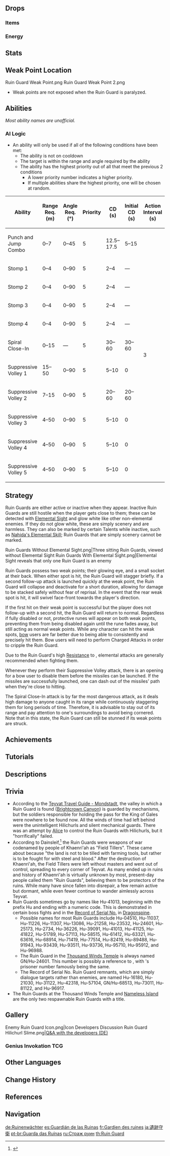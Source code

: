 {{About|the Enemy|the statue|Field Tiller}}
{{Enemy Infobox
|image    = Enemy Ruin Guard.png
|weakpoint = yes
|family   = Automatons
|group    = Humanoid Ruin Machines
|type     = Elite Enemies
|ability1 = Invincibility Frames
}}
{{Enemy Intro}}

==Drops==
===Items===
{{Drops Table|type=Humanoid Ruin Machines}}

===Energy===
{{Energy Drops
|hp1   = 75
|o1    = 1
|p1    = 1
|hp2   = 50
|o2    = 1
|p2    = 1
|hp3   = 25
|o3    = 1
|p3    = 1
|hp4   = 0
|o4    = 1
}}

==Stats==
{{Enemy Stats
|phys_res     = 70%
|hp_ratio     = 7
|hp_type      = 1
|atk_ratio    = 4.8
}}

==Weak Point Location==
<gallery>
Ruin Guard Weak Point.png
Ruin Guard Weak Point 2.png
</gallery>
* Weak points are not exposed when the Ruin Guard is paralyzed.

==Abilities==
''Most ability names are unofficial.''
{{Enemy Attacks
|name_1 = Paralyzed
|desc_1 = Striking the Ruin Guard's exposed weak point twice with attacks that deal more than 80 [[poise damage]] will stun the Ruin Guard, leaving it vulnerable for a long period of time.
|file_1 = Ruin Guard Stunned

|name_2 = Stomp and Clap
|desc_2 = Raises one of its feet and stomps the ground, dealing '''62.5% ATK''' as {{Color|Physical DMG}}. If a player is still within melee range after the stomp, the Ruin Guard may lean down and clap powerfully using its hands, dealing '''87.5% ATK''' as {{Color|Physical DMG}} in front of itself.
|file_2 = Ruin Guard Stomp Clap

|name_3 = Punch and Jump Combo
|desc_3 = Bringing both fists together before performing, it will do spinning punches twice, dealing '''50% ATK''' and '''75% ATK''' as {{Color|Physical DMG}}, before jumping into the air and landing onto the player's location (telegraphed by a red circle) and dealing '''100% ATK''' as {{Color|Physical DMG}}.

|name_4 = Spiral Close-In
|desc_4 = Begins to spin its upper body and further extend their arms' reach. While spinning, it will slowly march towards the player. This attack lasts for ~7 seconds and rapidly deals '''75% ATK''' as {{Color|Physical DMG}} to players caught in the attack.
|file_4 = Ruin Guard Beyblade

|name_5 = Suppressive Volley
|file_5 = Ruin Guard Missiles
|desc_5 = Players outside of the Ruin Guard's melee range will force the Ruin Guard to quickly swivel their upper body around 180° and become stationary, exposing their core on the back with missile cannons towards the player. Shortly after, a red crosshair will appear on the Ruin Guard's target, and will then fire a swarm of Seeking Missiles (6 each). These missiles each deal '''31.25% ATK''' as {{Color|Physical DMG}} on hit. Although the missiles are somewhat slow, they are able to change direction almost instantly, while locked onto their target. Once the crosshair disappears, the missiles no longer pursue their target and continue moving in a straight path.
}}

===AI Logic===
{{See also|Cooldown#Enemy Cooldowns}}
* An ability will only be used if all of the following conditions have been met:
** The ability is not on cooldown
** The target is within the range and angle required by the ability
** The ability has the highest priority out of all that meet the previous 2 conditions
*** A lower priority number indicates a higher priority.
*** If multiple abilities share the highest priority, one will be chosen at random.

{| class="wikitable"
! Ability !! Range Req. (m) !! Angle Req. (°) !! Priority !! style="width:100px" | CD (s) !! Initial CD (s) !! Action Interval (s) !! Triggers Act. Int.
|-
| Punch and Jump Combo || 0–7 || 0–45 || 5 || 12.5–17.5 || 5–15 || rowspan="11" | 3 || {{check|yes}}
|-
| Stomp 1 || 0–4 || 0–90 || 5 || 2–4 || &mdash; || {{check|no}}
|-
| Stomp 2 || 0–4 || 0–90 || 5 || 2–4 || &mdash; || {{check|no}}
|-
| Stomp 3 || 0–4 || 0–90 || 5 || 2–4 || &mdash; || {{check|no}}
|-
| Stomp 4 || 0–4 || 0–90 || 5 || 2–4 || &mdash; || {{check|no}}
|-
| Spiral Close-In || 0–15 || &mdash; || 5 || 30–60 || 30–60 || {{check|yes}}
|-
| Suppressive Volley 1 || 15–50 || 0–90 || 5 || 5–10 || 0 || {{check|yes}}
|-
| Suppressive Volley 2 || 7–15 || 0–90 || 5 || 20–60 || 20–60 || {{check|yes}}
|-
| Suppressive Volley 3 || 4–50 || 0–90 || 5 || 5–10 || 0 || {{check|yes}}
|-
| Suppressive Volley 4 || 4–50 || 0–90 || 5 || 5–10 || 0 || {{check|yes}}
|-
| Suppressive Volley 5 || 4–50 || 0–90 || 5 || 5–10 || 0 || {{check|yes}}
|}

==Strategy==
Ruin Guards are either active or inactive when they appear. Inactive Ruin Guards are still hostile when the player gets close to them; these can be detected with [[Elemental Sight]] and glow white like other non-elemental enemies. If they do not glow white, these are simply scenery and are harmless. They can also be marked by certain Talents while inactive, such as [[Nahida's Elemental Skill]]; Ruin Guards that are simply scenery cannot be marked.

<gallery>
Ruin Guards Without Elemental Sight.png|Three sitting Ruin Guards, viewed without Elemental Sight
Ruin Guards With Elemental Sight.png|Elemental Sight reveals that only one Ruin Guard is an enemy
</gallery>

Ruin Guards possess two weak points; their glowing eye, and a small socket at their back. When either spot is hit, the Ruin Guard will stagger briefly. If a second follow-up attack is launched quickly at the weak point, the Ruin Guard will collapse and deactivate for a short duration, allowing for damage to be stacked safely without fear of reprisal. In the event that the rear weak spot is hit, it will swivel face-front towards the player's direction.

If the first hit on their weak point is successful but the player does not follow-up with a second hit, the Ruin Guard will return to normal. Regardless if fully disabled or not, protective runes will appear on both weak points, preventing them from being disabled again until the rune fades away, but still acting as normal weak points. While any character can hit the weak spots, [[bow]] users are far better due to being able to consistently and precisely hit them. Bow users will need to perform Charged Attacks in order to cripple the Ruin Guard.

Due to the Ruin Guard's high [[Resistance]] to {{Color|Physical DMG}}, elemental attacks are generally recommended when fighting them.

Whenever they perform their Suppressive Volley attack, there is an opening for a bow user to disable them before the missiles can be launched. If the missiles are successfully launched, one can dash out of the missiles' path when they're close to hitting.

The Spiral Close-In attack is by far the most dangerous attack, as it deals high damage to anyone caught in its range while continuously staggering them for long periods of time. Therefore, it is advisable to stay out of its range and pay attention to one's surroundings to avoid being cornered. Note that in this state, the Ruin Guard can still be stunned if its weak points are struck.

==Achievements==
{{Achievement Topic Table|topic=Ruin Guard}}

==Tutorials==
{{Tutorial|Ruin Guard}}

==Descriptions==
{{Description|An ancient humanoid war machine.<br>Legend has it that these machines were combat automatons created by a long-destroyed nation. They now wander ruins and ancient detritus, attacking offending travelers. Research indicates that the Ruin Guards and the ruins they operate in do not originate from the same source, suggesting that there may be a difference of as much as several thousand years between them on the timeline. So why then do the Ruin Guards continue staying among these ruins, using their "explosive firepower" to protect the crumbling walls and broken tiles?|[[Archive]]}}

==Trivia==
* According to the [[Teyvat Travel Guide - Mondstadt]], the valley in which a Ruin Guard is found ([[Brightcrown Canyon]]) is guarded by mechanisms, but the soldiers responsible for holding the pass for the King of Gales were nowhere to be found now. All the winds of time had left behind were the unintelligent Hilichurls and silent mechanical guards. There was an attempt by [[Alice]] to control the Ruin Guards with Hilichurls, but it "horrifically" failed.
* According to Dainsleif,<ref>{{Ref/Quest|A Herald Without Adherents}}</ref> the Ruin Guards were weapons of war codenamed by people of Khaenri'ah as "Field Tillers". These came about because "the land is not to be tilled with farming tools, but rather is to be fought for with steel and blood." After the destruction of Khaenri'ah, the Field Tillers were left without masters and went out of control, spreading to every corner of Teyvat. As many ended up in ruins and history of Khaenri'ah is virtually unknown by most, present-day people called them "Ruin Guards", believing them to be protectors of the ruins. While many have since fallen into disrepair, a few remain active but dormant, while even fewer continue to wander aimlessly across Teyvat.
* Ruin Guards sometimes go by names like Hu-41013, beginning with the prefix Hu and ending with a numeric code. This is demonstrated in certain boss fights and in the [[Record of Serial No.]] in [[Dragonspine]].
** Possible names for most Ruin Guards include Hu-04510, Hu-11037, Hu-11226, Hu-11307, Hu-13086, Hu-21258, Hu-23532, Hu-24601, Hu-25173, Hu-2734, Hu-36226, Hu-39091, Hu-41013, Hu-41125, Hu-41822, Hu-51789, Hu-57113, Hu-58515, Hu-61412, Hu-63321, Hu-63616, Hu-68914, Hu-71419, Hu-77514, Hu-82419, Hu-89488, Hu-91943, Hu-93439, Hu-93511, Hu-93736, Hu-95710, Hu-95912, and Hu-96988.
** The Ruin Guard in the [[Thousand Winds Temple]] is always named GN/Hu-24601. This number is possibly a reference to {{w|Les Misérables}}, with {{w|Jean Valjean}}'s prisoner number famously being the same.
** The Record of Serial No. Ruin Guard remnants, which are simply dialogue targets rather than enemies, are named Hu-16180, Hu-21030, Hu-31122, Hu-42318, Hu-57104, GN/Hu-68513, Hu-73011, Hu-81122, and Hu-96917.
* The Ruin Guards at the Thousand Winds Temple and [[Nameless Island]] are the only two respawnable Ruin Guards with a title.
{{Clr}}
==Gallery==
<gallery>
Enemy Ruin Guard Icon.png|Icon
Developers Discussion Ruin Guard Hilichurl Slime.png|[https://genshin.mihoyo.com/de/news/detail/6110 Q&A with the developers (DE)] <!--2020 11 22-->
</gallery>

===Genius Invokation TCG===
{{Genius Invokation TCG Cards by Featured Gallery}}

==Other Languages==
{{Other Languages
|en      = Ruin Guard
|zhs     = 遗迹守卫
|zhs_rm  = Yíjì Shǒuwèi
|zht     = 遺蹟守衛
|zht_rm  = Yíjī Shǒuwèi
|zh_tl   = Ruin Guardian
|ja      = 遺跡守衛
|ja_rm   = Iseki Shuei
|ja_tl   = Ruin Guard
|ko      = {{tt|유적|遺蹟}} 가디언
|ko_tl   = Ruin Guardian
|es      = Guardián de las Ruinas
|es_tl   = Guardian of the Ruins
|fr      = Gardien des ruines
|fr_tl   = Ruin Guardian
|ru      = Страж руин
|ru_tl   = Guardian of the Ruins
|th      = Ruin Guard
|vi      = Thủ Vệ Di Tích
|vi_tl   = Ruin Guard
|de      = Ruinenwächter
|de_tl   = Ruin Guard
|id      = Ruin Guard
|pt      = Guarda das Ruínas
|pt_tl   = Guard of the Ruins
|tr      = Harabe Muhafızı
|tr_tl   = Ruin Guard
|it      = Guardia delle rovine
|it_tl   = Ruin Guard
}}

==Change History==
{{Change History|1.0}}

==References==
{{Reflist}}

==Navigation==
{{Enemy Navbox|type=Elite}}

[[de:Ruinenwächter]]
[[es:Guardián de las Ruinas]]
[[fr:Gardien des ruines]]
[[ja:遺跡守衛]]
[[pt-br:Guarda das Ruínas]]
[[ru:Страж руин]]
[[th:Ruin Guard]]